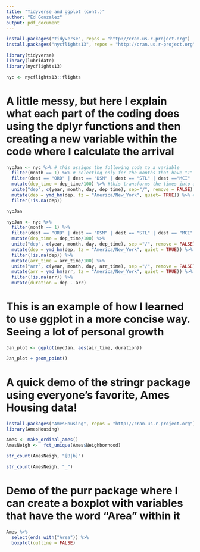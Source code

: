 ```yaml
---
title: "Tidyverse and ggplot (cont.)"
author: "Ed Gonzalez"
output: pdf_document
---
```

```r
install.packages("tidyverse", repos = "http://cran.us.r-project.org")
install.packages("nycflights13", repos = "http://cran.us.r-project.org")

library(tidyverse)
library(lubridate)
library(nycflights13)

nyc <- nycflights13::flights
```

# A little messy, but here I explain what each part of the coding does using the dplyr functions and then creating a new variable within the code where I calculate the arrival 

```r
nycJan <- nyc %>% # this assigns the following code to a variable
  filter(month == 1) %>% # selecting only for the months that have "1" listed
  filter(dest == "ORD" | dest == "DSM" | dest == "STL" | dest =="MCI" | dest == "MDW") %>% # this allows us to only see data from the listed airports
  mutate(dep_time = dep_time/100) %>% #this transforms the times into a more recognizable format by adding a decimal
  unite("dep", c(year, month, day, dep_time), sep="/", remove = FALSE) %>% #unite is merging the variables listed and adding a slash for a separator 
  mutate(dep = ymd_hm(dep, tz = "America/New_York", quiet= TRUE)) %>% #this arranges the date and time in the designated format and also assigns a timezone
  filter(!is.na(dep))

nycJan
```


```r
nycJan <- nyc %>% 
  filter(month == 1) %>% 
  filter(dest == "ORD" | dest == "DSM" | dest == "STL" | dest == "MCI" | dest == "MDW") %>% 
  mutate(dep_time = dep_time/100) %>% 
  unite("dep", c(year, month, day, dep_time), sep ="/", remove = FALSE) %>% 
  mutate(dep = ymd_hm(dep, tz = "America/New_York", quiet = TRUE)) %>%
  filter(!is.na(dep)) %>% 
  mutate(arr_time = arr_time/100) %>% 
  unite("arr", c(year, month, day, arr_time), sep ="/", remove = FALSE) %>% 
  mutate(arr = ymd_hm(arr, tz = "America/New_York", quiet = TRUE)) %>%
  filter(!is.na(arr)) %>% 
  mutate(duration = dep - arr)
```
# This is an example of how I learned to use ggplot in a more concise way. Seeing a lot of personal growth 
```r
Jan_plot <- ggplot(nycJan, aes(air_time, duration))

Jan_plot + geom_point()
```
# A quick demo of the stringr package using everyone's favorite, Ames Housing data!
```r
install.packages("AmesHousing", repos = "http://cran.us.r-project.org")
library(AmesHousing)

Ames <- make_ordinal_ames()
AmesNeigh <-  fct_unique(Ames$Neighborhood)

str_count(AmesNeigh, "[B|b]")

str_count(AmesNeigh, "_")
```
# Demo of the purr package where I can create a boxplot with variables that have the word "Area" within it
```r
Ames %>% 
  select(ends_with("Area")) %>% 
  boxplot(outline = FALSE)
```